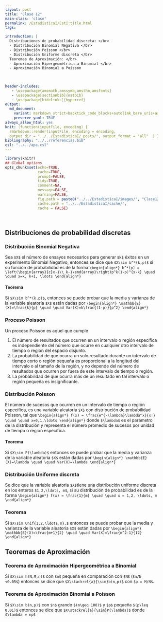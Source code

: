 ```yaml
---
layout: post
title: "Clase 12"
main-class: 'clase'
permalink: /EstadisticaI/EstI:title.html
tags:

introduction: |
  Distribuciones de probabilidad discreta: </br>
  - Distribución Binomial Negativa </br>
  - Distribución Poisson </br>
  - Distribución Uniforme discreta </br>
  Teoremas de Aproximación: </br>
  - Aproximación Hipergeométrica a Binomial </br>
  - Aproximación Binomial a Poisson 
  
  
  
header-includes:
   - \usepackage{amsmath,amssymb,amsthm,amsfonts}
   - \usepackage[sectionbib]{natbib}
   - \usepackage[hidelinks]{hyperref}
output:
  md_document:
    variant: markdown_strict+backtick_code_blocks+autolink_bare_uris+ascii_identifiers+tex_math_single_backslash
    preserve_yaml: TRUE
always_allow_html: yes   
knit: (function(inputFile, encoding) {
  rmarkdown::render(inputFile, encoding = encoding,
  output_dir = "../../EstadisticaI/_posts/", output_format = "all"  ) })
bibliography: "../../referencias.bib"
csl: "../../apa.csl"
---
```


```r
library(knitr)
## Global options
opts_chunk$set(echo=TRUE,
               cache=TRUE,
               prompt=FALSE,
               tidy=TRUE,
               comment=NA,
               message=FALSE,
               warning=FALSE,
               fig.path = paste0("../../EstadisticaI/images/", "Clase12"),
               cache.path = "../../EstadisticaI/cache/",
               cache = FALSE)

```

<br>

## Distribuciones de probabilidad discretas
### Distribución Binomial Negativa
Sea `$X$` el número de ensayos necesarios para generar `$k$` éxitos en un experimento Binomial Negativo, entonces se dice que `$X\sim b^*(k,p)$` si su función de probabilidad es de la forma
`\begin{align*}
b^*(p) = \left(\begin{array}{c}x-1\\ k-1\end{array}\right)p^k(1-p)^{x-k} \quad \quad x=k, k+1, \ldots
\end{align*}`

#### Teorema
Si `$X\sim b^*(k,p)$`, entonces se puede probar que la media y varianza de la variable aleatoria `$X$` están dadas por
`\begin{align*}
\mathbb{E}(X)=\frac{k}{p} \quad \quad Var(X)=k\frac{(1-p)}{p^2}
\end{align*}`

### Proceso Poisson
Un proceso Poisson es aquel que cumple

1. El número de resultados que ocurren en un intervalo o región específica es independiente del número que ocurre en cualquier otro intervalo de tiempo o región del espacio disjunto.
2. La probabilidad de que ocurra un solo resultado durante un intervalo de tiempo corto o región pequeña es proporcional a la longitud del intervalo o al tamaño de la región, y no depende del número de resultados que ocurren por fuera de este intervalo de tiempo o región.
3. La probabilidad de que ocurra más de un resultado en tal intervalo o región pequeña es insignificante.

### Distribución Poisson
El número de sucesos que ocurren en un intervalo de tiempo o región específica, es una variable aleatoria `$X$` con distribución de probabilidad Poisson, tal que
`\begin{align*}
f(x) = \frac{e^{-\lambda}\lambda^x}{x!} \quad \quad x=0,1,\ldots
\end{align*}`
donde `$\lambda$` es el parámetro de la distribución y representa el número promedio de sucesos por unidad de tiempo o región específica.

#### Teorema
Si `$X\sim P(\lambda)$` entonces se puede probar que la media y varianza de la variable aleatoria `$X$` están dadas por
`\begin{align*}
\mathbb{E}(X)=\lambda \quad \quad Var(X)=\lambda
\end{align*}`

### Distribución Uniforme discreta
Se dice que la variable aleatoria `$X$`tiene una distribución uniforme discreta en los enteros `$1,2,\ldots, m$`, si su distribución de probabilidad es de la forma
`\begin{align*}
f(x) = \frac{1}{m} \quad \quad x = 1,2, \ldots, m
\end{align*}`

### Teorema
Si `$X\sim Unif{1,2,\ldots,m}.$` entonces se puede probar que la media y varianza de la variable aleatoria `$X$` están dadas por
`\begin{align*}
\mathbb{E}(X)=\frac{m+1}{2} \quad \quad Var(X)=\frac{m^2-1}{12}
\end{align*}`

<!-- Demostración, suma de números triangulares pitágoras -->
<!-- `\begin{align*} -->
<!-- \sum_{i=1}^N x_i = \frac{N(N+1)}{2} \quad \quad \sum_{i=1}^N x_i^2 = \frac{N(N+1)(2N+1)}{6} -->
<!-- \end{align*}` -->

## Teoremas de Aproximación
### Teorema de Aproximación Hipergeométrica a Binomial
Si `$X\sim h(N,M,n)$` con `$n$` pequeña en comparación con `$N$` (`$n/N <0.05$`) entonces se dice que `$X\stackrel{a}{\sim}b(n,p)$` con `$p = M/N$`.

### Teorema de Aproximación Binomial a Poisson
Si `$X\sim b(n,p)$` con `$n$` grande `$(n\geq 100)$` y `$p$` pequeña `$(p\leq 0.01)$` entonces se dice que `$X\stackrel{a}{\sim}P(\lambda)$` donde `$\lambda = np$`
